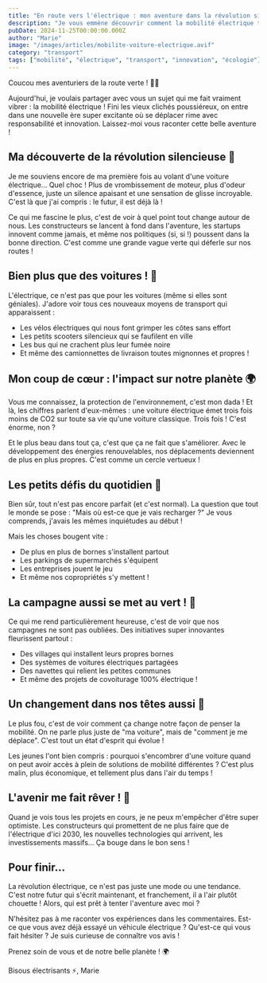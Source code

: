```yaml
---
title: "En route vers l'électrique : mon aventure dans la révolution silencieuse ! 🚗⚡"
description: "Je vous emmène découvrir comment la mobilité électrique transforme nos vies et notre façon de voyager. Une révolution passionnante à laquelle je participe chaque jour !"
pubDate: 2024-11-25T00:00:00.000Z
author: "Marie"
image: "/images/articles/mobilite-voiture-electrique.avif"
category: "transport"
tags: ["mobilité", "électrique", "transport", "innovation", "écologie"]
---
```


Coucou mes aventuriers de la route verte ! 🚗✨

Aujourd'hui, je voulais partager avec vous un sujet qui me fait vraiment vibrer : la mobilité électrique ! Fini les vieux clichés poussiéreux, on entre dans une nouvelle ère super excitante où se déplacer rime avec responsabilité et innovation. Laissez-moi vous raconter cette belle aventure !

## Ma découverte de la révolution silencieuse 🤫

Je me souviens encore de ma première fois au volant d'une voiture électrique... Quel choc ! Plus de vrombissement de moteur, plus d'odeur d'essence, juste un silence apaisant et une sensation de glisse incroyable. C'est là que j'ai compris : le futur, il est déjà là !

Ce qui me fascine le plus, c'est de voir à quel point tout change autour de nous. Les constructeurs se lancent à fond dans l'aventure, les startups innovent comme jamais, et même nos politiques (si, si !) poussent dans la bonne direction. C'est comme une grande vague verte qui déferle sur nos routes !

## Bien plus que des voitures ! 🛵

L'électrique, ce n'est pas que pour les voitures (même si elles sont géniales). J'adore voir tous ces nouveaux moyens de transport qui apparaissent :
- Les vélos électriques qui nous font grimper les côtes sans effort
- Les petits scooters silencieux qui se faufilent en ville
- Les bus qui ne crachent plus leur fumée noire
- Et même des camionnettes de livraison toutes mignonnes et propres !

## Mon coup de cœur : l'impact sur notre planète 🌍

Vous me connaissez, la protection de l'environnement, c'est mon dada ! Et là, les chiffres parlent d'eux-mêmes : une voiture électrique émet trois fois moins de CO2 sur toute sa vie qu'une voiture classique. Trois fois ! C'est énorme, non ?

Et le plus beau dans tout ça, c'est que ça ne fait que s'améliorer. Avec le développement des énergies renouvelables, nos déplacements deviennent de plus en plus propres. C'est comme un cercle vertueux !

## Les petits défis du quotidien 🔌

Bien sûr, tout n'est pas encore parfait (et c'est normal). La question que tout le monde se pose : "Mais où est-ce que je vais recharger ?" Je vous comprends, j'avais les mêmes inquiétudes au début !

Mais les choses bougent vite :
- De plus en plus de bornes s'installent partout
- Les parkings de supermarchés s'équipent
- Les entreprises jouent le jeu
- Et même nos copropriétés s'y mettent !

## La campagne aussi se met au vert ! 🌱

Ce qui me rend particulièrement heureuse, c'est de voir que nos campagnes ne sont pas oubliées. Des initiatives super innovantes fleurissent partout :
- Des villages qui installent leurs propres bornes
- Des systèmes de voitures électriques partagées
- Des navettes qui relient les petites communes
- Et même des projets de covoiturage 100% électrique !

## Un changement dans nos têtes aussi 💭

Le plus fou, c'est de voir comment ça change notre façon de penser la mobilité. On ne parle plus juste de "ma voiture", mais de "comment je me déplace". C'est tout un état d'esprit qui évolue !

Les jeunes l'ont bien compris : pourquoi s'encombrer d'une voiture quand on peut avoir accès à plein de solutions de mobilité différentes ? C'est plus malin, plus économique, et tellement plus dans l'air du temps !

## L'avenir me fait rêver ! 🌟

Quand je vois tous les projets en cours, je ne peux m'empêcher d'être super optimiste. Les constructeurs qui promettent de ne plus faire que de l'électrique d'ici 2030, les nouvelles technologies qui arrivent, les investissements massifs... Ça bouge dans le bon sens !

## Pour finir...

La révolution électrique, ce n'est pas juste une mode ou une tendance. C'est notre futur qui s'écrit maintenant, et franchement, il a l'air plutôt chouette ! Alors, qui est prêt à tenter l'aventure avec moi ? 

N'hésitez pas à me raconter vos expériences dans les commentaires. Est-ce que vous avez déjà essayé un véhicule électrique ? Qu'est-ce qui vous fait hésiter ? Je suis curieuse de connaître vos avis !

Prenez soin de vous et de notre belle planète ! 🌍

Bisous électrisants ⚡,
Marie
